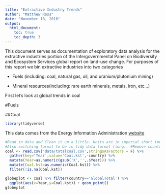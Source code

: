```yaml
---
title: "Extractive Industry Trends"
author: "Matthew Ross"
date: "November 18, 2016"
output: 
  html_document:
    toc: true
    toc_depth: 3
---
```


This document serves as documentation of exploratory data analysis for the extractive industries portion of the Intergovernmental Panel on Biodiversity and Ecosystem Services global report on land-use change. For purposes of this report we bin extractive industries into two categories

- Fuels (including: coal, natural gas, oil, and uranium/plutonium mining)

- Mineral resources(including: rare earth minerals, metals, iron, etc...)

First let's look at global trends in coal

#Fuels

##Coal

```r
library(tidyverse)
```

This data comes from the Energy Information Administration [website](https://www.eia.gov/beta/international/data/browser/#/?pa=0000000000000000000000000000000000000000000000000000g&c=ruvvvvvfvtvnvv1urvvvvfvvvvvvfvvvou20evvvvvvvvvnvvuvo&ct=0&tl_id=1-A&vs=INTL.7-1-AFG-TST.A&ord=SA&vo=0&v=H&start=1980&end=2014)
```r
#Read in data and Clean it up a little. Units are in imperial short tons. Need to convert to metric tons. 
#Also switching format to be in tidy data format (long). #Remove countries that produce no coal
coal <- read.csv('data/totalcoal.csv',stringsAsFactors = F) %>%
  gather(key='Year',value='Coal.kst',-country) %>%
  mutate(Year=as.numeric(gsub('X','',.$Year))) %>%
  mutate(Coal.kst=as.numeric(Coal.kst)) %>%
  filter(!is.na(Coal.kst))

globeplot <- coal %>% filter(country=='GlobalTotal') %>%
  ggplot(aes(x=Year,y=Coal.kst)) + geom_point() 
globeplot

```

